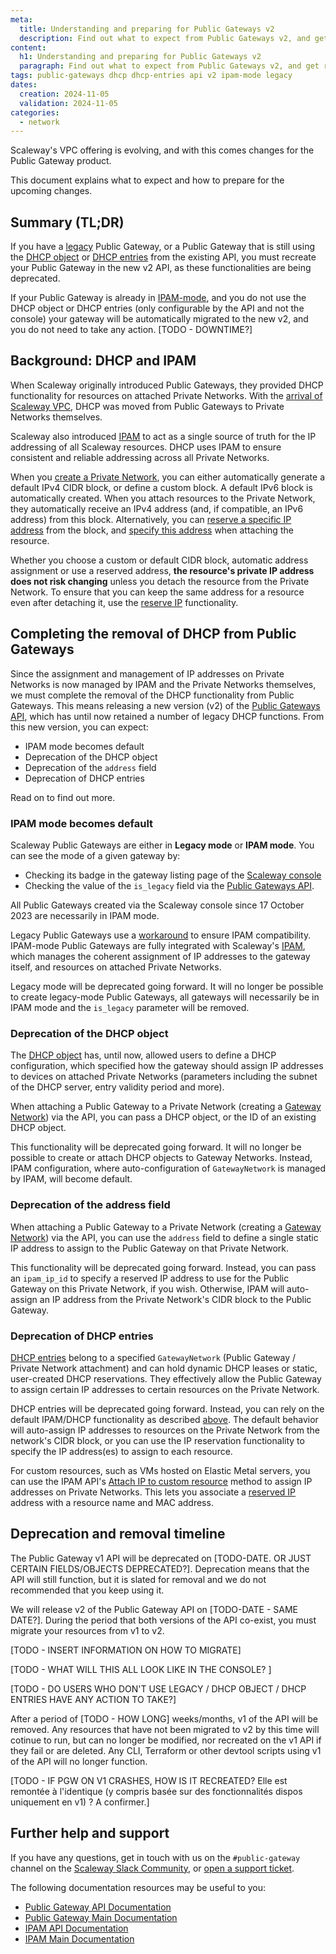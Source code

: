 ```yaml
---
meta:
  title: Understanding and preparing for Public Gateways v2
  description: Find out what to expect from Public Gateways v2, and get ready for deprecation of DHCP entries and the DHCP object, as well as new default behavior for IPAM mode.
content:
  h1: Understanding and preparing for Public Gateways v2
  paragraph: Find out what to expect from Public Gateways v2, and get ready for deprecation of DHCP entries and the DHCP object, as well as new default behavior for IPAM mode.
tags: public-gateways dhcp dhcp-entries api v2 ipam-mode legacy
dates:
  creation: 2024-11-05
  validation: 2024-11-05
categories: 
  - network
---
```


Scaleway's VPC offering is evolving, and with this comes changes for the Public Gateway product.

This document explains what to expect and how to prepare for the upcoming changes.

## Summary (TL;DR)

If you have a [legacy](/network/public-gateways/concepts/#ipam) Public Gateway, or a Public Gateway that is still using the [DHCP object](https://www.scaleway.com/en/developers/api/public-gateway/#path-dhcp-list-dhcp-configurations) or [DHCP entries](https://www.scaleway.com/en/developers/api/public-gateway/#path-dhcp-entries-list-dhcp-entries) from the existing API, you must recreate your Public Gateway in the new v2 API, as these functionalities are being deprecated.

If your Public Gateway is already in [IPAM-mode](/network/public-gateways/concepts/#ipam), and you do not use the DHCP object or DHCP entries (only configurable by the API and not the console) your gateway will be automatically migrated to the new v2, and you do not need to take any action. [TODO - DOWNTIME?]

## Background: DHCP and IPAM

When Scaleway originally introduced Public Gateways, they provided DHCP functionality for resources on attached Private Networks. With the [arrival of Scaleway VPC](/network/vpc/reference-content/vpc-migration/), DHCP was moved from Public Gateways to Private Networks themselves.

Scaleway also introduced [IPAM](/network/ipam/concepts/#ipam) to act as a single source of truth for the IP addressing of all Scaleway resources. DHCP uses IPAM to ensure consistent and reliable addressing across all Private Networks. 

When you [create a Private Network](/network/vpc/how-to/create-private-network/), you can either automatically generate a default IPv4 CIDR block, or define a custom block. A default IPv6 block is automatically created. When you attach resources to the Private Network, they automatically receive an IPv4 address (and, if compatible, an IPv6 address) from this block. Alternatively, you can [reserve a specific IP address](/network/ipam/how-to/reserve-ip/) from the block, and [specify this address](/network/ipam/how-to/reserve-ip/#how-to-attach-a-resource-to-a-private-network-using-a-reserved-ip-address) when attaching the resource. 

Whether you choose a custom or default CIDR block, automatic address assignment or use a reserved address, **the resource's private IP address does not risk changing** unless you detach the resource from the Private Network. To ensure that you can keep the same address for a resource even after detaching it, use the [reserve IP](/network/ipam/how-to/reserve-ip/) functionality.

## Completing the removal of DHCP from Public Gateways

Since the assignment and management of IP addresses on Private Networks is now managed by IPAM and the Private Networks themselves, we must complete the removal of the DHCP functionality from Public Gateways. This means releasing a new version (v2) of the [Public Gateways API](https://www.scaleway.com/en/developers/api/public-gateway/), which has until now retained a number of legacy DHCP functions. From this new version, you can expect:

- IPAM mode becomes default
- Deprecation of the DHCP object
- Deprecation of the `address` field
- Deprecation of DHCP entries

Read on to find out more.

### IPAM mode becomes default

Scaleway Public Gateways are either in **Legacy mode** or **IPAM mode**. You can see the mode of a given gateway by:

- Checking its badge in the gateway listing page of the [Scaleway console](https://console.scaleway.com/public-gateway/public-gateways)
- Checking the value of the `is_legacy` field via the [Public Gateways API](https://www.scaleway.com/en/developers/api/public-gateway/#path-gateways-get-a-public-gateway).

<Message type="tip">
All Public Gateways created via the Scaleway console since 17 October 2023 are necessarily in IPAM mode.
</Message>

Legacy Public Gateways use a [workaround](/network/vpc/reference-content/vpc-migration/#public-gateways-and-vpc) to ensure IPAM compatibility. IPAM-mode Public Gateways are fully integrated with Scaleway's [IPAM](/network/ipam/concepts/#ipam), which manages the coherent assignment of IP addresses to the gateway itself, and resources on attached Private Networks.

Legacy mode will be deprecated going forward. It will no longer be possible to create legacy-mode Public Gateways, all gateways will necessarily be in IPAM mode and the `is_legacy` parameter will be removed.

### Deprecation of the DHCP object

The [DHCP object](https://www.scaleway.com/en/developers/api/public-gateway/#path-dhcp-list-dhcp-configurations) has, until now, allowed users to define a DHCP configuration, which specified how the gateway should assign IP addresses to devices on attached Private Networks (parameters including the subnet of the DHCP server, entry validity period and more).

When attaching a Public Gateway to a Private Network (creating a [Gateway Network](https://www.scaleway.com/en/developers/api/public-gateway/#path-gateway-networks-attach-a-public-gateway-to-a-private-network)) via the API, you can pass a DHCP object, or the ID of an existing DHCP object. 

This functionality will be deprecated going forward. It will no longer be possible to create or attach DHCP objects to Gateway Networks. Instead, IPAM configuration, where auto-configuration of `GatewayNetwork` is managed by IPAM, will become default.

### Deprecation of the address field

When attaching a Public Gateway to a Private Network (creating a [Gateway Network](https://www.scaleway.com/en/developers/api/public-gateway/#path-gateway-networks-attach-a-public-gateway-to-a-private-network)) via the API, you can use the `address` field to define a single static IP address to assign to the Public Gateway on that Private Network.

This functionality will be deprecated going forward. Instead, you can pass an `ipam_ip_id` to specify a reserved IP address to use for the Public Gateway on this Private Network, if you wish. Otherwise, IPAM will auto-assign an IP address from the Private Network's CIDR block to the Public Gateway.

### Deprecation of DHCP entries

[DHCP entries](https://www.scaleway.com/en/developers/api/public-gateway/#path-dhcp-entries-list-dhcp-entries) belong to a specified `GatewayNetwork` (Public Gateway / Private Network attachment) and can hold dynamic DHCP leases or static, user-created DHCP reservations. They effectively allow the Public Gateway to assign certain IP addresses to certain resources on the Private Network.

DHCP entries will be deprecated going forward. Instead, you can rely on the default IPAM/DHCP functionality as described [above](#background-dhcp-and-ipam). The default behavior will auto-assign IP addresses to resources on the Private Network from the network's CIDR block, or you can use the IP reservation functionality to specify the IP address(es) to assign to each resource.

For custom resources, such as VMs hosted on Elastic Metal servers, you can use the IPAM API's [Attach IP to custom resource](https://www.scaleway.com/en/developers/api/ipam/#path-ips-attach-ip-to-custom-resource) method to assign IP addresses on Private Networks. This lets you associate a [reserved IP](https://www.scaleway.com/en/developers/api/ipam/#path-ips-reserve-a-new-ip) address with a resource name and MAC address.

## Deprecation and removal timeline

The Public Gateway v1 API will be deprecated on [TODO-DATE. OR JUST CERTAIN FIELDS/OBJECTS DEPRECATED?]. Deprecation means that the API will still function, but it is slated for removal and we do not recommended that you keep using it.

We will release v2 of the Public Gateway API on [TODO-DATE - SAME DATE?]. During the period that both versions of the API co-exist, you must migrate your resources from v1 to v2.

[TODO - INSERT INFORMATION ON HOW TO MIGRATE]

[TODO - WHAT WILL THIS ALL LOOK LIKE IN THE CONSOLE? ]

[TODO - DO USERS WHO DON'T USE LEGACY  / DHCP OBJECT / DHCP ENTRIES HAVE ANY ACTION TO TAKE?]

After a period of [TODO - HOW LONG] weeks/months, v1 of the API will be removed. Any resources that have not been migrated to v2 by this time will cotinue to run, but can no longer be modified, nor recreated on the v1 API if they fail or are deleted. Any CLI, Terraform or other devtool scripts using v1 of the API will no longer function. 

[TODO - IF PGW ON V1 CRASHES, HOW IS IT RECREATED? Elle est remontée à l'identique (y compris basée sur des fonctionnalités dispos uniquement en v1) ? A confirmer.]

## Further help and support

If you have any questions, get in touch with us on the `#public-gateway` channel on the [Scaleway Slack Community](https://www.scaleway.com/en/docs/tutorials/scaleway-slack-community/), or [open a support ticket](https://console.scaleway.com/support/tickets/create).

The following documentation resources may be useful to you:

- [Public Gateway API Documentation](https://www.scaleway.com/en/developers/api/public-gateway/)
- [Public Gateway Main Documentation](https://www.scaleway.com/en/docs/network/public-gateways/)
- [IPAM API Documentation](https://www.scaleway.com/en/developers/api/ipam/)
- [IPAM Main Documentation](https://www.scaleway.com/en/docs/network/ipam/)
